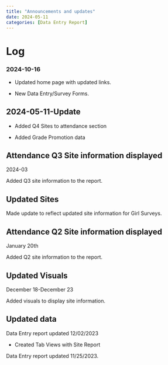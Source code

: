 ```yaml
---
title: "Announcements and updates"
date: 2024-05-11
categories: [Data Entry Report]
---
```


# Log

::: callout-note
### 2024-10-16

-   Updated home page with updated links.

-   New Data Entry/Survey Forms.
:::

::: callout-note
## 2024-05-11-Update

-   Added Q4 Sites to attendance section

-   Added Grade Promotion data
:::

::: callout-note
# Attendance Q3 Site information displayed

2024-03

Added Q3 site information to the report.
:::

::: callout-note
## Updated Sites

Made update to reflect updated site information for Girl Surveys.
:::

::: callout-note
## Attendance Q2 Site information displayed

January 20th

Added Q2 site information to the report.
:::

::: callout-note
# Updated Visuals

December 18-December 23

Added visuals to display site information.
:::

::: callout-note
## Updated data

Data Entry report updated 12/02/2023

-   Created Tab Views with Site Report

Data Entry report updated 11/25/2023.
:::
